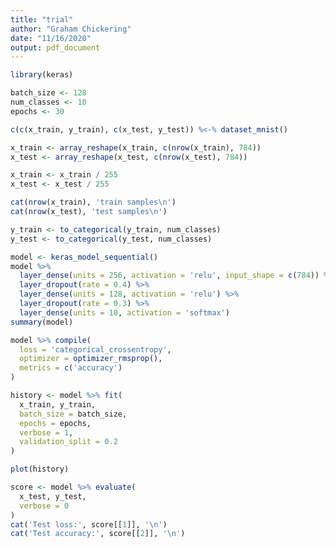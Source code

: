 ```yaml
---
title: "trial"
author: "Graham Chickering"
date: "11/16/2020"
output: pdf_document
---
```


```r
library(keras)
```

```r
batch_size <- 128
num_classes <- 10
epochs <- 30
```

```r
c(c(x_train, y_train), c(x_test, y_test)) %<-% dataset_mnist()
```

```r
x_train <- array_reshape(x_train, c(nrow(x_train), 784))
x_test <- array_reshape(x_test, c(nrow(x_test), 784))
```

```r
x_train <- x_train / 255
x_test <- x_test / 255
```

```r
cat(nrow(x_train), 'train samples\n')
cat(nrow(x_test), 'test samples\n')
```

```r
y_train <- to_categorical(y_train, num_classes)
y_test <- to_categorical(y_test, num_classes)
```

```r
model <- keras_model_sequential()
model %>% 
  layer_dense(units = 256, activation = 'relu', input_shape = c(784)) %>% 
  layer_dropout(rate = 0.4) %>% 
  layer_dense(units = 128, activation = 'relu') %>%
  layer_dropout(rate = 0.3) %>%
  layer_dense(units = 10, activation = 'softmax')
summary(model)

model %>% compile(
  loss = 'categorical_crossentropy',
  optimizer = optimizer_rmsprop(),
  metrics = c('accuracy')
)
```

```r
history <- model %>% fit(
  x_train, y_train,
  batch_size = batch_size,
  epochs = epochs,
  verbose = 1,
  validation_split = 0.2
)
```
```r
plot(history)
```

```r
score <- model %>% evaluate(
  x_test, y_test,
  verbose = 0
)
cat('Test loss:', score[[1]], '\n')
cat('Test accuracy:', score[[2]], '\n')
```

